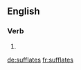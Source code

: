 ==English==

===Verb===
{{head|en}}

# {{en-third-person singular of|sufflate}}

[[de:sufflates]]
[[fr:sufflates]]